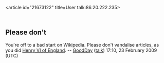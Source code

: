 <article id="21673122" title=User talk:86.20.222.235>
	<talkpage id="21673122" title="User talk:86.20.222.235">
==Please don't==
You're off to a bad start on Wikipedia. Please don't vandalise articles, as you did [[Henry VI of England]]. -- [[User:GoodDay|GoodDay]] ([[User talk:GoodDay|talk]]) 17:10, 23 February 2009 (UTC)
	</talkpage>
</article>